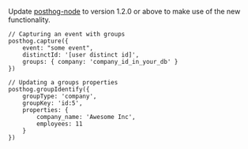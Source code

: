 Update [posthog-node](https://posthog.com/docs/integrate/server/node) to version 1.2.0 or above to make use of the new functionality.

```node
// Capturing an event with groups
posthog.capture({
    event: "some event",
    distinctId: '[user distinct id]',
    groups: { company: 'company_id_in_your_db' }
})

// Updating a groups properties
posthog.groupIdentify({
    groupType: 'company',
    groupKey: 'id:5',
    properties: {
        company_name: 'Awesome Inc',
        employees: 11
    }
})
```
